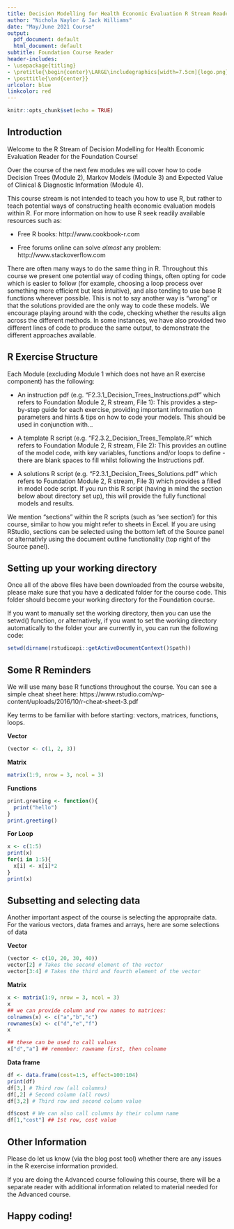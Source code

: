 ```yaml
---
title: Decision Modelling for Health Economic Evaluation R Stream Reader - Foundation Course
author: "Nichola Naylor & Jack Williams"
date: "May/June 2021 Course"
output:
  pdf_document: default
  html_document: default
subtitle: Foundation Course Reader
header-includes:
- \usepackage{titling}
- \pretitle{\begin{center}\LARGE\includegraphics[width=7.5cm]{logo.png}\\[\bigskipamount]}
- \posttitle{\end{center}}
urlcolor: blue
linkcolor: red
---
```


```r
knitr::opts_chunk$set(echo = TRUE)
```

## Introduction

Welcome to the R Stream of Decision Modelling for Health Economic Evaluation Reader for the Foundation Course! 

Over the course of the next few modules we will cover how to code Decision Trees (Module 2), Markov Models (Module 3) and Expected Value of Clinical & Diagnostic Information (Module 4).

This course stream is not intended to teach you how to use R, but rather to teach potential ways of constructing health economic evaluation models within R. For more information on how to use R seek readily available resources such as:

* Free R books:
http://www.cookbook-r.com

* Free forums online can solve *almost* any problem:
http://www.stackoverflow.com


There are often many ways to do the same thing in R. Throughout this course we present one potential way of coding things, often opting for code which is easier to follow (for example, choosing a loop process over something more efficient but less intuitive), and also tending to use base R functions wherever possible. This is not to say another way is "wrong" or that the solutions provided are the only way to code these models. We encourage playing around with the code, checking whether the results align across the different methods. In some instances, we have also provided two different lines of code to produce the same output, to demonstrate the different approaches available. 

## R Exercise Structure
 
Each Module (excluding Module 1 which does not have an R exercise component) has the following:

* An instruction pdf (e.g. "F2.3.1_Decision_Trees_Instructions.pdf" which refers to Foundation Module 2, R stream, File 1): This provides a step-by-step guide for each exercise, providing important information on parameters and hints & tips on how to code your models. This should be used in conjunction with...

* A template R script (e.g. "F2.3.2_Decision_Trees_Template.R" which refers to Foundation Module 2, R stream, File 2): This provides an outline of the model code, with key variables, functions and/or loops to define - there are blank spaces to fill whilst following the Instructions pdf. 

* A solutions R script (e.g. "F2.3.1_Decision_Trees_Solutions.pdf" which refers to Foundation Module 2, R stream, File 3) which provides a filled in model code script. If you run this R script (having in mind the section below about directory set up), this will provide the fully functional models and results. 

We mention "sections" within the R scripts (such as 'see <Parameters> section') for this course, similar to how you might refer to sheets in Excel. If you are using RStudio, sections can be selected using the bottom left of the Source panel or alternativly using the document outline functionality (top right of the Source panel).

## Setting up your working directory
Once all of the above files have been downloaded from the course website, please make sure that you have a dedicated folder for the course code. This folder should become your working directory for the Foundation course. 

If you want to manually set the working directory, then you can use the setwd() function, or alternatively, if you want to set the working directory automatically to the folder your are currently in, you can run the following code: 
```r
setwd(dirname(rstudioapi::getActiveDocumentContext()$path))
```


## Some R Reminders

We will use many base R functions throughout the course. You can see a simple cheat sheet here:
https://www.rstudio.com/wp-content/uploads/2016/10/r-cheat-sheet-3.pdf 

Key terms to be familiar with before starting: vectors, matrices, functions, loops. 

**Vector**
```r
(vector <- c(1, 2, 3))
```


**Matrix**
```r
matrix(1:9, nrow = 3, ncol = 3)

```


**Functions**
```r

print.greeting <- function(){
  print("hello")
}
print.greeting()
```

**For Loop**
```r

x <- c(1:5)
print(x)
for(i in 1:5){
  x[i] <- x[i]*2
}
print(x)

```

## Subsetting and selecting data 

Another important aspect of the course is selecting the appropraite data. For the various vectors, data frames and arrays, here are some selections of data


**Vector**
```r

(vector <- c(10, 20, 30, 40))
vector[2] # Takes the second element of the vector
vector[3:4] # Takes the third and fourth element of the vector

```

**Matrix**
```r
x <- matrix(1:9, nrow = 3, ncol = 3)
x
## we can provide column and row names to matrices:
colnames(x) <- c("a","b","c")
rownames(x) <- c("d","e","f")
x

## these can be used to call values
x["d","a"] ## remember: rowname first, then colname


```
**Data frame**
```r
df <- data.frame(cost=1:5, effect=100:104)
print(df)
df[3,] # Third row (all columns)
df[,2] # Second column (all rows)
df[3,2] # Third row and second column value

df$cost # We can also call columns by their column name
df[1,"cost"] ## 1st row, cost value

```

## Other Information
Please do let us know (via the blog post tool) whether there are any issues in the R exercise information provided. 

If you are doing the Advanced course following this course, there will be a separate reader with additional information related to material needed for the Advanced course.

## Happy coding! 